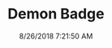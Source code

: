 ---
width: 2000
height: 1333
title: Demon Badge
description: Fender Badge on a Dodge Demon
date: 8/26/2018 7:21:50 AM
cameraMake: Sony
cameraModel: ILCE-7M2
lens: FE 55mm F1.8 ZA
settingsfStop: f/1.8
settingsISO: ISO 50
settingsShutter: 1/400
settingsFocalLength: 55 mm
---